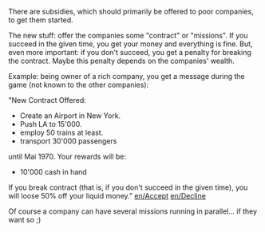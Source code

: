 There are subsidies, which should primarily be offered to poor companies, to get them started.

The new stuff: offer the companies some "contract" or "missions". If you succeed in the given time, you get your money and everything is fine. But, even more important: if you don't succeed, you get a penalty for breaking the contract. Maybe this penalty depends on the companies' wealth.

Example: being owner of a rich company, you get a message during the game (not known to the other companies):

"New Contract Offered:
* Create an Airport in New York.
* Push LA to 15'000.
* employ 50 trains at least.
* transport 30'000 passengers
until Mai 1970.
Your rewards will be:
* 10'000 cash in hand
If you break contract (that is, if you don't succeed in the given time), you will loose 50% off your liquid money."
[[en/Accept]] [[en/Decline]]

Of course a company can have several missions running in parallel... if they want so ;)